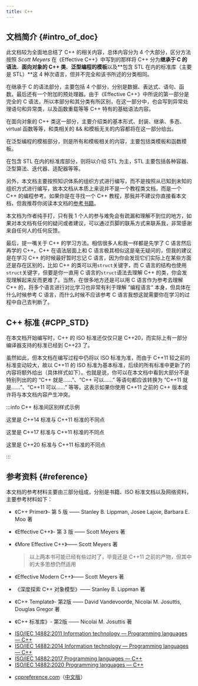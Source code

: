 ```yaml
---
title: C++
---
```


## 文档简介 {#intro_of_doc}

此文档较为全面地总结了 C++ 的相关内容，总体内容分为 4 个大部分，区分方法按照 *Scott Meyers* 在《Effective C++》中写到的那样将 C++ 分为**继承于 C 的语法**、**面向对象的 C++ 类**、**泛型编程的模板**以及**包含 STL 在内的标准库（主要是 STL）**这 4 种次语言，但并不完全和该书所述的分类相同。

在继承于 C 的语法部分，主要包括 4 个部分，分别是数据、表达式、语句、函数。最后还有一个附加的预处理器。由于《Effective C++》中所说的第一部分是完全的 C 语法，所以本部分和其分类有所区别，在这一部分中，也会写到异常处理语句和异常类，以及函数重载等等 C++ 特有的基础语法内容。

在面向对象的 C++ 类这一部分，主要介绍类的基本形式、封装、继承、多态、virtual 函数等等，和类相关的 && 和模板无关的内容都将在这一部分给出。

在泛型编程的模板部分，则是所有和模板相关的内容，主要包括类模板和函数模板。

在包含 STL 在内的标准库部分，则将以介绍 STL 为主，STL 主要包括各种容器、泛型算法、迭代器、适配器等等。

另外，本文档主要按照知识体系的组织方式进行编写，而不是按照从已知到未知的组织方式进行编写，故本文档从本质上来说并不是一个教程类文档，而是一个 C++ 的编程参考。如果你是在寻找一个 C++ 教程，那我并不建议你直接看本文档，但我推荐你阅读本文档的[参考书籍](#reference)。

本文档为作者纯手打，只有我 1 个人的参与难免会有疏漏和理解不到位的地方，如果对本文档有任何的疑问或者建议，可以通过页脚的联系方式来联系我，非常感谢来自任何人的任何反馈。

最后，提一嘴关于 C++ 的学习方法。相信很多人和我一样都是先学了 C 语言然后再学的 C++。C++ 在语法层面上和 C 语言极其相似这是毫无疑问的，但我的建议是在学习 C++ 的时候最好暂时忘记 C 语言，因为你会发现它们实际上在某些方面还是存在区别的，比如 C++ 的类可以用`struct`关键字，而 C 语言的结构也使用`struct`关键字，但要是你一直用 C 语言的`struct`语法去理解 C++ 的类，你会发现理解起来反而更难了。当然，在很多地方还是可以用 C 语言作为参考去理解 C++ 的，将多个语言进行对比学习也非常有利于理解 ”编程语言“ 本身，但具体在什么时候参考 C 语言，而什么时候不应该参考 C 语言我想这就需要你在学习的过程中自己去判断了。



## C++ 标准 {#CPP_STD}

在本文档开始编写时，C++ 的 ISO 标准还仅仅只是 C++20，而实际上有一部分编译器支持的标准已经到 C++23 了。

虽然如此，但本文档在编写过程中仍将以 ISO 标准为准，而由于 C++11 较之前的标准变动较大，故以 C++11 的 ISO 标准为基本标准，后续的所有标准中更新了的内容将额外给出（具体样式如下）。也就是说，你可以在本文档中看到大部分不是特别列出的的 “C++ 就是……”、“C++ 可以……” 等语句都应该转换为 “C++11 就是……”、“C++11 可以……” 等等。这表示如果你使用 C++11 之前的 C++ 版本或许将与本文档内容产生冲突。

:::info C++ 标准间区别样式示例

<Tabs>

<TabItem value="C++ 14" default>

这里是 C++14 标准与 C++11 标准的不同点

</TabItem>

<TabItem value="C++ 17">

这里是 C++17 标准与 C++11 标准的不同点

</TabItem>

<TabItem value="C++ 20">

这里是 C++20 标准与 C++11 标准的不同点

</TabItem>

</Tabs>

:::



## 参考资料 {#reference}

本文档的参考材料主要由三部分组成，分别是书籍、ISO 标准文档以及网络资料，主要参考材料如下：

<Tabs>

<TabItem value="Books" label="书籍" default>

- 《C++ Primer》- 第 5 版 —— Stanley B. Lippman, Josee Lajoie, Barbara E. Moo 著

- 《Effective C++》- 第 3 版 —— Scott Meyers 著

- 《More Effective C++》—— Scott Meyers 著

  > 以上两本书可能已经有些过时了，毕竟还是 C++11 之前的产物，但其中的大多思想仍然适用

- 《Effective Modern C++》—— Scott Meyers 著

- 《深度探索 C++ 对象模型》—— Stanley B. Lippman 著

- 《C++ Template》- 第2版 —— David Vandevoorde, Nicolai M. Josuttis, Douglas Gregor 著

- 《C++ 标准库》- 第2版 —— Nicolai M. Josuttis 著

</TabItem>

<TabItem value="ISO" label="ISO 标准文档">

- [ISO/IEC 14882:2011 Information technology — Programming languages — C++](https://www.iso.org/standard/50372.html)
- [ISO/IEC 14882:2014 Information technology — Programming languages — C++](https://www.iso.org/standard/64029.html)
- [ISO/IEC 14882:2017 Programming languages — C++](https://www.iso.org/standard/68564.html)
- [ISO/IEC 14882:2020 Programming languages — C++](https://www.iso.org/standard/79358.html)

</TabItem>

<TabItem value="Web" label="网站">

- [cppreference.com](https://en.cppreference.com/w/)（[中文版](https://zh.cppreference.com/w/%E9%A6%96%E9%A1%B5)）

</TabItem>

</Tabs>
